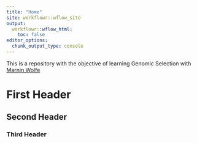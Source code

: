 ```yaml
---
title: "Home"
site: workflowr::wflow_site
output:
  workflowr::wflow_html:
    toc: false
editor_options:
  chunk_output_type: console
---
```


This is a repository with the objective of learning Genomic Selection with [Marnin Wolfe](marnin  Wolfe)

# First Header

## Second Header


### Third Header
